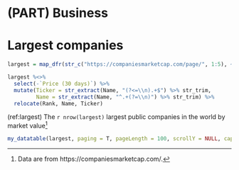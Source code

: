 # (PART) Business {-}

# Largest companies {#largest}

```r
largest = map_dfr(str_c("https://companiesmarketcap.com/page/", 1:5), ~read_html(., which = 1, header = T, trim = T))

largest %<>% 
  select(-`Price (30 days)`) %>%
  mutate(Ticker = str_extract(Name, "(?<=\\n).+$") %>% str_trim,
         Name = str_extract(Name, "^.+(?=\\n)") %>% str_trim) %>%
  relocate(Rank, Name, Ticker)
```

(ref:largest) The `r nrow(largest)` largest public companies in the world by market value^[Data are from https://companiesmarketcap.com/.]

```r
my_datatable(largest, paging = T, pageLength = 100, scrollY = NULL, caption = NULL)
```

